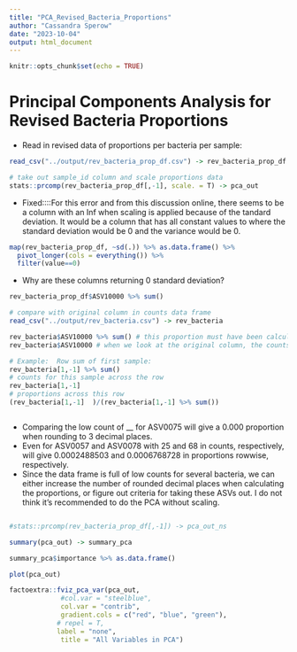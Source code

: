 ```yaml
---
title: "PCA_Revised_Bacteria_Proportions"
author: "Cassandra Sperow"
date: "2023-10-04"
output: html_document
---
```


```r
knitr::opts_chunk$set(echo = TRUE)
```

## 

# Principal Components Analysis for Revised Bacteria Proportions 

- Read in revised data of proportions per bacteria per sample: 
```r
read_csv("../output/rev_bacteria_prop_df.csv") -> rev_bacteria_prop_df
```


```r
# take out sample_id column and scale proportions data
stats::prcomp(rev_bacteria_prop_df[,-1], scale. = T) -> pca_out
```

- Fixed::::For this error and from this discussion online, there seems to be a column with an Inf when scaling is applied because of the tandard deviation. It would be a column that has all constant values to where the standard deviation would be 0 and the variance would be 0.

```r
map(rev_bacteria_prop_df, ~sd(.)) %>% as.data.frame() %>% 
  pivot_longer(cols = everything()) %>% 
  filter(value==0)
```

- Why are these columns returning 0 standard deviation?
```r
rev_bacteria_prop_df$ASV10000 %>% sum()

# compare with original column in counts data frame
read_csv("../output/rev_bacteria.csv") -> rev_bacteria

rev_bacteria$ASV10000 %>% sum() # this proportion must have been calculated as 0
rev_bacteria$ASV10000 # when we look at the original column, the counts are so low that the proportion would be 0 when the low counts were divided by the row sums

# Example:  Row sum of first sample: 
rev_bacteria[1,-1] %>% sum()
# counts for this sample across the row
rev_bacteria[1,-1] 
# proportions across this row
(rev_bacteria[1,-1]  )/(rev_bacteria[1,-1] %>% sum())



```
- Comparing the low count of __ for ASV0075 will give a 0.000 proportion when rounding to 3 decimal places. 
- Even for  ASV0057 and ASV0078 with 25 and 68 in counts, respectively, will give  0.0002488503 and 0.0006768728 in proportions rowwise, respectively. 
- Since the data frame is full of low counts for several bacteria, we can either increase the number of rounded decimal places when calculating the proportions, or figure out criteria for taking these ASVs out. I do not think it's recommended to do the PCA without scaling. 

```r
```


```r
#stats::prcomp(rev_bacteria_prop_df[,-1]) -> pca_out_ns
```


```r
summary(pca_out) -> summary_pca

summary_pca$importance %>% as.data.frame()
```

```r
plot(pca_out)
```


```r

factoextra::fviz_pca_var(pca_out, 
             #col.var = "steelblue", 
             col.var = "contrib", 
             gradient.cols = c("red", "blue", "green"), 
            # repel = T, 
            label = "none",
             title = "All Variables in PCA")
```


```r
```


```r
```


```r
```

